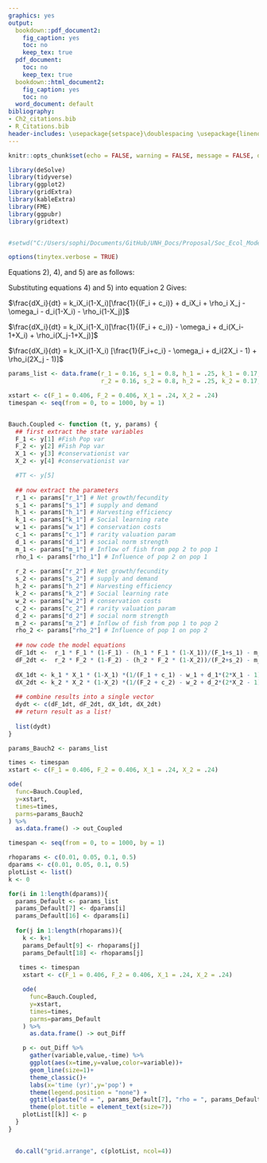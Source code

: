---
graphics: yes
output:
  bookdown::pdf_document2:
    fig_caption: yes
    toc: no
    keep_tex: true
  pdf_document:
    toc: no
    keep_tex: true
  bookdown::html_document2:
    fig_caption: yes
    toc: no
  word_document: default
bibliography:
- Ch2_citations.bib
- R_Citations.bib
header-includes: \usepackage{setspace}\doublespacing \usepackage{lineno} \usepackage{placeins}
---

\begin{center}
Supplementary Material for:
	
\textbf{\Large Social-ecological models with social hierarchy and spatial structure applied to small scale fisheries}
	
\textsc{Sophie Wulfing$^{1*}$ and Easton R. White$^{1}$\\}
\vspace{3 mm}
\normalsize{\indent $^1$Department of Biological Sciences, University of New Hampshire, 03824, NH, USA\\}
$\text{*}$ Corresponding authors: Sophie Wulfing (SophieWulfing@gmail.com) and Dr. Easton White (Easton.White@unh.edu)
\end{center}

\pagebreak


```{r setup, include=FALSE}
knitr::opts_chunk$set(echo = FALSE, warning = FALSE, message = FALSE, dev="cairo_pdf", cache = TRUE)

library(deSolve)
library(tidyverse)
library(ggplot2)
library(gridExtra)
library(kableExtra)
library(FME)
library(ggpubr)
library(gridtext)


#setwd("C:/Users/sophi/Documents/GitHub/UNH_Docs/Proposal/Soc_Ecol_Model")

```

```{r, include=FALSE}
options(tinytex.verbose = TRUE)
```
\linenumbers

Equations 2), 4), and 5) are as follows:

\begin{equation}
\tag{2}
\frac{dX_i}{dt} = k_iX_i(1-X_i)[U_{A,i} - U_{B,i}]
\end{equation}

\begin{equation}
\tag{4}
U_{A,i} = \frac{1}{(F_i + c_i)} + d_iX_i + \rho_i X_j
\end{equation}

\begin{equation}
\tag{5}
U_{B,i} = \omega_i + d_i(1-X_i) + \rho_i(1-X_j)
\end{equation}

Substituting equations 4) and 5) into equation 2 Gives:

$\frac{dX_i}{dt} = k_iX_i(1-X_i)[\frac{1}{(F_i + c_i)} + d_iX_i + \rho_i X_j - \omega_i - d_i(1-X_i) - \rho_i(1-X_j)]$

$\frac{dX_i}{dt} = k_iX_i(1-X_i)[\frac{1}{(F_i + c_i)} - \omega_i + d_i(X_i-1+X_i) + \rho_i(X_j-1+X_j)]$

$\frac{dX_i}{dt} =  k_iX_i(1-X_i) [\frac{1}{F_i+c_i} - \omega_i + d_i(2X_i - 1) + \rho_i(2X_j - 1)]$

<!-- # Inside vs. Outside social influence with symmetry -->
```{r modelSetup}
params_list <- data.frame(r_1 = 0.16, s_1 = 0.8, h_1 = .25, k_1 = 0.17, w_1 = 1.44, c_1 = 0.5, d_1 = 0.3, m_1 = 0, rho_1 = 0,
                          r_2 = 0.16, s_2 = 0.8, h_2 = .25, k_2 = 0.17, w_2 = 1.44, c_2 = 0.5, d_2 = 0.3, m_2 = 0, rho_2 = 0)

xstart <- c(F_1 = 0.406, F_2 = 0.406, X_1 = .24, X_2 = .24)
timespan <- seq(from = 0, to = 1000, by = 1)


Bauch.Coupled <- function (t, y, params) {
  ## first extract the state variables
  F_1 <- y[1] #Fish Pop var
  F_2 <- y[2] #Fish Pop var
  X_1 <- y[3] #conservationist var
  X_2 <- y[4] #conservationist var

  #TT <- y[5]
  
  ## now extract the parameters
  r_1 <- params["r_1"] # Net growth/fecundity
  s_1 <- params["s_1"] # supply and demand
  h_1 <- params["h_1"] # Harvesting efficiency
  k_1 <- params["k_1"] # Social learning rate
  w_1 <- params["w_1"] # conservation costs
  c_1 <- params["c_1"] # rarity valuation param
  d_1 <- params["d_1"] # social norm strength
  m_1 <- params["m_1"] # Inflow of fish from pop 2 to pop 1
  rho_1 <- params["rho_1"] # Influence of pop 2 on pop 1
  
  r_2 <- params["r_2"] # Net growth/fecundity
  s_2 <- params["s_2"] # supply and demand
  h_2 <- params["h_2"] # Harvesting efficiency
  k_2 <- params["k_2"] # Social learning rate
  w_2 <- params["w_2"] # conservation costs
  c_2 <- params["c_2"] # rarity valuation param
  d_2 <- params["d_2"] # social norm strength 
  m_2 <- params["m_2"] # Inflow of fish from pop 1 to pop 2
  rho_2 <- params["rho_2"] # Influence of pop 1 on pop 2
  
  ## now code the model equations
  dF_1dt <-  r_1 * F_1 * (1-F_1) - (h_1 * F_1 * (1-X_1))/(F_1+s_1) - m_2 * F_1 + m_1 * F_2
  dF_2dt <-  r_2 * F_2 * (1-F_2) - (h_2 * F_2 * (1-X_2))/(F_2+s_2) - m_1 * F_2 + m_2 * F_1
  
  dX_1dt <- k_1 * X_1 * (1-X_1) *(1/(F_1 + c_1) - w_1 + d_1*(2*X_1 - 1) + rho_1 * (2*X_2 - 1))
  dX_2dt <- k_2 * X_2 * (1-X_2) *(1/(F_2 + c_2) - w_2 + d_2*(2*X_2 - 1) + rho_2 * (2*X_1 - 1))
  
  ## combine results into a single vector
  dydt <- c(dF_1dt, dF_2dt, dX_1dt, dX_2dt)
  ## return result as a list!
  
  list(dydt)
}

params_Bauch2 <- params_list

times <- timespan
xstart <- c(F_1 = 0.406, F_2 = 0.406, X_1 = .24, X_2 = .24)

ode(
  func=Bauch.Coupled,
  y=xstart,
  times=times,
  parms=params_Bauch2
) %>%
  as.data.frame() -> out_Coupled
```

```{r influenceBoth, warning = FALSE, fig.cap = "With symmetry conditions, $d$ and $\rho$ have the same effect", eval = FALSE}

timespan <- seq(from = 0, to = 1000, by = 1)

rhoparams <- c(0.01, 0.05, 0.1, 0.5)
dparams <- c(0.01, 0.05, 0.1, 0.5)
plotList <- list()
k <- 0

for(i in 1:length(dparams)){
  params_Default <- params_list
  params_Default[7] <- dparams[i]
  params_Default[16] <- dparams[i]
  
  for(j in 1:length(rhoparams)){
    k <- k+1
    params_Default[9] <- rhoparams[j]
    params_Default[18] <- rhoparams[j]
  
   times <- timespan
    xstart <- c(F_1 = 0.406, F_2 = 0.406, X_1 = .24, X_2 = .24)

    ode(
      func=Bauch.Coupled,
      y=xstart,
      times=times,
      parms=params_Default
    ) %>%
      as.data.frame() -> out_Diff

    p <- out_Diff %>%
      gather(variable,value,-time) %>%
      ggplot(aes(x=time,y=value,color=variable))+
      geom_line(size=1)+
      theme_classic()+
      labs(x='time (yr)',y='pop') +
      theme(legend.position = "none") +
      ggtitle(paste("d = ", params_Default[7], "rho = ", params_Default[9])) +
      theme(plot.title = element_text(size=7))
    plotList[[k]] <- p
  }
}

  
  do.call("grid.arrange", c(plotList, ncol=4))

```

